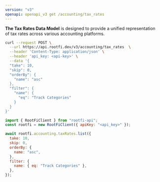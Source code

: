 ```yaml
---
version: "v3"
openapi: openapi_v3 get /accounting/tax_rates
---
```


**The Tax Rates Data Model** is designed to provide a unified representation of tax rates across various accounting platforms.

<RequestExample>

```bash cURL
curl --request POST \
  --url https://api.rootfi.dev/v3/accounting/tax_rates  \
  --header 'Content-Type: application/json' \
  --header 'api_key: <api-key>' \
  --data '{
  "take": 10,
  "skip": 0,
  "orderBy": {
    "name": "asc"
  },
  "filter": {
    "name": {
      "eq": "Track Categories"
    }
  }
}'
```

```javascript NodeJS
import { RootFiClient } from "rootfi-api";
const rootfi = new RootFiClient({ apiKey: "<api_key>" });

await rootfi.accounting.taxRates.list({
  take: 10,
  skip: 0,
  orderBy: {
    name: "asc",
  },
  filter: {
    name: { eq: "Track Categories" },
  },
});
```

</RequestExample>
